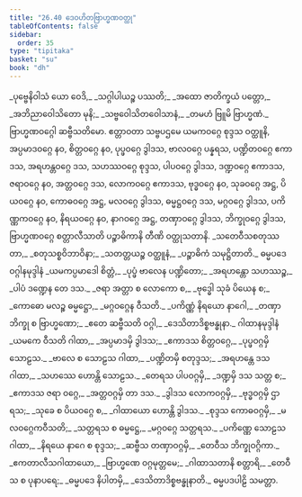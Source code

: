 ```yaml
---
title: "26.40 ဒေဝဟိတဗြာဟ္မဏဝတ္ထု"
tableOfContents: false
sidebar:
  order: 35
type: "tipitaka"
basket: "su"
book: "dh"
---
```



<DynamicBreadcrumb />

<Division number="424" book="dh">

<Paragraph number="452" type="verses" book="dh">
_ပုဗ္ဗေနိဝါသံ ယော ဝေဒိ,_  
_သဂ္ဂါပါယဉ္စ ပဿတိ;_  
_အထော ဇာတိက္ခယံ ပတ္တော,_  
_အဘိညာဝေါသိတော မုနိ;_  
_သဗ္ဗဝေါသိတဝေါသာနံ,_  
_တမဟံ ဗြူမိ ဗြာဟ္မဏံ._  


</Paragraph>
</Division>

<Paragraph number="453" type="center" book="dh">
ဗြာဟ္မဏဝဂ္ဂေါ ဆဗ္ဗီသတိမော.


</Paragraph>

<Paragraph number="454" book="dh">
ဧတ္တာဝတာ သဗ္ဗပဌမေ ယမကဝဂ္ဂေ စုဒ္ဒသ ဝတ္ထူနိ, အပ္ပမာဒဝဂ္ဂေ နဝ, စိတ္တဝဂ္ဂေ နဝ, ပုပ္ဖဝဂ္ဂေ ဒွါဒသ, ဗာလဝဂ္ဂေ ပန္နရသ, ပဏ္ဍိတဝဂ္ဂေ ဧကာဒသ, အရဟန္တဝဂ္ဂေ ဒသ, သဟဿဝဂ္ဂေ စုဒ္ဒသ, ပါပဝဂ္ဂေ ဒွါဒသ, ဒဏ္ဍဝဂ္ဂေ ဧကာဒသ, ဇရာဝဂ္ဂေ နဝ, အတ္တဝဂ္ဂေ ဒသ, လောကဝဂ္ဂေ ဧကာဒသ, ဗုဒ္ဓဝဂ္ဂေ နဝ, သုခဝဂ္ဂေ အဋ္ဌ, ပိယဝဂ္ဂေ နဝ, ကောဓဝဂ္ဂေ အဋ္ဌ, မလဝဂ္ဂေ ဒွါဒသ, ဓမ္မဋ္ဌဝဂ္ဂေ ဒသ, မဂ္ဂဝဂ္ဂေ ဒွါဒသ, ပကိဏ္ဏကဝဂ္ဂေ နဝ, နိရယဝဂ္ဂေ နဝ, နာဂဝဂ္ဂေ အဋ္ဌ, တဏှာဝဂ္ဂေ ဒွါဒသ, ဘိက္ခုဝဂ္ဂေ ဒွါဒသ, ဗြာဟ္မဏဝဂ္ဂေ စတ္တာလီသာတိ ပဉ္စာဓိကာနိ တီဏိ ဝတ္ထုသတာနိ.
</Paragraph>

<Paragraph number="455" type="verses" book="dh">
_သတေဝီသစတုဿတာ,_  
_စတုသစ္စဝိဘာဝိနာ;_  
_သတတ္တယဉ္စ ဝတ္ထူနံ,_  
_ပဉ္စာဓိကံ သမုဋ္ဌိတာတိ._  


</Paragraph>

<Paragraph number="456" type="center" book="dh">
ဓမ္မပဒေ ဝဂ္ဂါနမုဒ္ဒါနံ


</Paragraph>

<Paragraph number="457" type="verses" book="dh">
_ယမကပ္ပမာဒေါ စိတ္တံ,_  
_ပုပ္ဖံ ဗာလေန ပဏ္ဍိတော;_  
_အရဟန္တော သဟဿဉ္စ,_  
_ပါပံ ဒဏ္ဍေန တေ ဒသ._  

</Paragraph>

<Paragraph number="458" type="verses" book="dh">
_ဇရာ အတ္တာ စ လောကော စ,_  
_ဗုဒ္ဓေါ သုခံ ပိယေန စ;_  
_ကောဓော မလဉ္စ ဓမ္မဋ္ဌော,_  
_မဂ္ဂဝဂ္ဂေန ဝီသတိ._  

</Paragraph>

<Paragraph number="459" type="verses" book="dh">
_ပကိဏ္ဏံ နိရယော နာဂေါ,_  
_တဏှာ ဘိက္ခု စ ဗြာဟ္မဏော;_  
_ဧတေ ဆဗ္ဗီသတိ ဝဂ္ဂါ,_  
_ဒေသိတာဒိစ္စဗန္ဓုနာ._  


</Paragraph>

<Paragraph number="460" type="center" book="dh">
ဂါထာနမုဒ္ဒါနံ


</Paragraph>

<Paragraph number="461" type="verses" book="dh">
_ယမကေ ဝီသတိ ဂါထာ,_  
_အပ္ပမာဒမှိ ဒွါဒသ;_  
_ဧကာဒသ စိတ္တဝဂ္ဂေ,_  
_ပုပ္ဖဝဂ္ဂမှိ သောဠသ._  

</Paragraph>

<Paragraph number="462" type="verses" book="dh">
_ဗာလေ စ သောဠသ ဂါထာ,_  
_ပဏ္ဍိတမှိ စတုဒ္ဒသ;_  
_အရဟန္တေ ဒသ ဂါထာ,_  
_သဟဿေ ဟောန္တိ သောဠသ._  

</Paragraph>

<Paragraph number="463" type="verses" book="dh">
_တေရသ ပါပဝဂ္ဂမှိ,_  
_ဒဏ္ဍမှိ ဒသ သတ္တ စ;_  
_ဧကာဒသ ဇရာ ဝဂ္ဂေ,_  
_အတ္တဝဂ္ဂမှိ တာ ဒသ._  

</Paragraph>

<Paragraph number="464" type="verses" book="dh">
_ဒွါဒသ လောကဝဂ္ဂမှိ,_  
_ဗုဒ္ဓဝဂ္ဂမှိ ဌာရသ;_  
_သုခေ စ ပိယဝဂ္ဂေ စ,_  
_ဂါထာယော ဟောန္တိ ဒွါဒသ._  

</Paragraph>

<Paragraph number="465" type="verses" book="dh">
_စုဒ္ဒသ ကောဓဝဂ္ဂမှိ,_  
_မလဝဂ္ဂေကဝီသတိ;_  
_သတ္တရသ စ ဓမ္မဋ္ဌေ,_  
_မဂ္ဂဝဂ္ဂေ သတ္တရသ._  

</Paragraph>

<Paragraph number="466" type="verses" book="dh">
_ပကိဏ္ဏေ သောဠသ ဂါထာ,_  
_နိရယေ နာဂေ စ စုဒ္ဒသ;_  
_ဆဗ္ဗီသ တဏှာဝဂ္ဂမှိ,_  
_တေဝီသ ဘိက္ခုဝဂ္ဂိကာ._  

</Paragraph>

<Paragraph number="467" type="verses" book="dh">
_ဧကတာလီသဂါထာယော,_  
_ဗြာဟ္မဏေ ဝဂ္ဂမုတ္တမေ;_  
_ဂါထာသတာနိ စတ္တာရိ,_  
_တေဝီသ စ ပုနာပရေ;_  
_ဓမ္မပဒေ နိပါတမှိ,_  
_ဒေသိတာဒိစ္စဗန္ဓုနာတိ._  


</Paragraph>

<Paragraph number="468" type="center" book="dh">
ဓမ္မပဒပါဠိ သမတ္တာ.
</Paragraph>